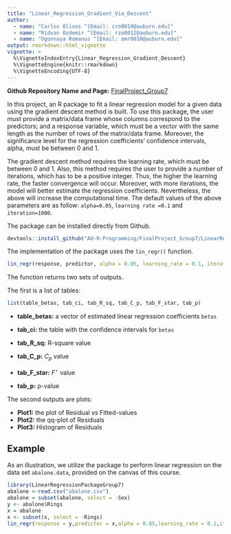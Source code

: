 ```yaml
---
title: "Linear_Regression_Gradient_Via_Descent"
author:
  - name: "Carlos Olivos ^[Email: cro0010@auburn.edu]"
  - name: "Ridvan Ozdemir ^[Email: rzo0012@auburn.edu]"
  - name: "Ogonnaya Romanus ^[Email: omr0010@auburn.edu]"
output: rmarkdown::html_vignette
vignette: >
  %\VignetteIndexEntry{Linear_Regression_Gradient_Descent}
  %\VignetteEngine{knitr::rmarkdown}
  %\VignetteEncoding{UTF-8}
---
```

**Github Repository Name and Page:**  [FinalProject_Group7](https://github.com/AU-R-Programming/FinalProject_Group7)

In this project, an R package to fit a linear regression model for a given data using the gradient descent method is built. To use this package, the user must provide a matrix/data frame whose columns correspond to the predictors; and a response variable, which must be a vector with the same length as the number of rows of the matrix/data frame. Moreover, the significance level for the regression coefficients' confidence intervals, alpha, must be between 0 and 1.

The gradient descent method requires the learning rate, which must be between 0 and 1. Also, this method requires the user to provide a number of iterations, which has to be a positive integer. Thus, the higher the learning rate, the faster convergence will occur. Moreover, with more iterations, the model will better estimate the regression coefficients. Nevertheless, the above will increase the computational time. The default values of the above parameters are as follow:  `alpha=0.05`, `learning rate =0.1` and `iteration=1000`.

The package can be installed directly from Github.

```r
devtools::install_github("AU-R-Programming/FinalProject_Group7/LinearRegressionPackageGroup7")
```

The implementation of the package uses the `lin_regr()` function.

```r
lin_regr(response, predictor, alpha = 0.05, learning_rate = 0.1, iterations = 1000)
```

The function returns two sets of outputs.

 The first is a list of tables: 
```r
list(table_betas, tab_ci, tab_R_sq, tab_C_p, tab_F_star, tab_p)
```

* **table_betas:** a vector of estimated linear regression coefficients `betas`

* **tab_ci:** the table with the confidence intervals for `betas`

* **tab_R_sq:** R-square value

* **tab_C_p:** $C_p$ value

* **tab_F_star:** $F^{\star}$ value

* **tab_p:** p-value

The second outputs are plots:

* **Plot1:** the plot of Residual vs Fitted-values
* **Plot2:** the qq-plot of Residuals
* **Plot3:** Histogram of Residuals

## Example
As an illustration, we utilize the package to perform linear regression on the data set `abalone.data`, provided on the canvas of this course.

```r
library(LinearRegressionPackageGroup7)
abalone <-read.csv("abalone.csv")
abalone = subset(abalone, select = -Sex)
y <- abalone$Rings
x = abalone
x <- subset(x, select = -Rings)
lin_regr(response = y,predictor = x,alpha = 0.05,learning_rate = 0.1,iterations = 10000)
```
